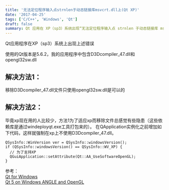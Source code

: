 ```yaml
---
title: '无法定位程序输入点strnlen于动态链接库msvcrt.dll上(Qt XP)'
date: '2017-04-25'
tags: ['C/C++', 'Windows', 'Qt']
draft: false
summary: Qt 应用在 XP（sp3）系统出现“无法定位程序输入点 strnlen 于动态链接库 msvcrt.dll 上”错误，含 D3Dcompiler_47.dll 和 opengl32sw.dll。可移除前者用后者，或在 QApplication 实例化前加代码强制 XP 不使用前者，参考相关 Qt 文档。 
---
```


Qt应用程序在XP（sp3）系统上出现上述错误

使用的Qt版本是5.6.2，我的应用程序中包含D3Dcompiler_47.dll和opengl32sw.dll

## 解决方法1：
移除D3Dcompiler_47.dll文件只使用opengl32sw.dll是可以的

## 解决方法2：
毕竟xp现在用的人比较少，方法1为了适应xp而移除文件总感觉有些隐患（这些依赖库是通过windeployqt.exe工具打包来的）。
在QApplication实例化之前增加如下代码，这样就强制在xp上不使用D3Dcompiler_47.dll。
```
QSysInfo::WinVersion ver = QSysInfo::windowsVersion();
if (QSysInfo::windowsVersion() == QSysInfo::WV_XP) {
  // 为了支持XP
  QGuiApplication::setAttribute(Qt::AA_UseSoftwareOpenGL);
}
```

参考：  
[Qt for Windows](http://doc.qt.io/qt-5/windows-requirements.html#dynamically-loading-graphics-drivers)  
[Qt 5 on Windows ANGLE and OpenGL](https://wiki.qt.io/Qt_5_on_Windows_ANGLE_and_OpenGL)